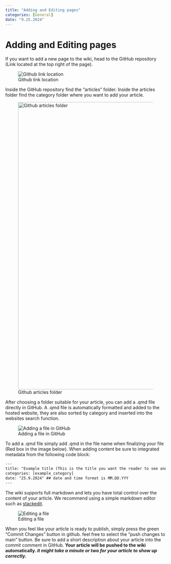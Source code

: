 ```yaml
---
title: "Adding and Editing pages"
categories: [General]
date: "9.25.2024"
---
```


# Adding and Editing pages

If you want to add a new page to the wiki, head to the GitHub repository (Link located at the top right of the page).

![Github link location](tutorialimg1.png)

Inside the GitHub repository find the "articles" folder. Inside the articles folder find the category folder where you want to add your article.

![Github articles folder](tutorialimg2.png){fig-align="center" width="900"}

After choosing a folder suitable for your article, you can add a .qmd file directly in GitHub. A .qmd file is automatically formatted and added to the hosted website, they are also sorted by category and inserted into the websites search function.

![Adding a file in GitHub](tutorialimg3.png)

To add a .qmd file simply add .qmd in the file name when finalizing your file (Red box in the image below). When adding content be sure to integrated metadata from the following code block:

``` {#metadata .HTML}
---
title: "Example title (This is the title you want the reader to see and "interact" with)"
categories: [example_category]
date: "25.9.2024" ## date and time format is MM.DD.YYY
---
```

The wiki supports full markdown and lets you have total control over the content of your article. We recommend using a simple markdown editor such as [stackedit](https://stackedit.io/).

![Editing a file](tutorialimg4.png)

When you feel like your article is ready to publish, simply press the green "Commit Changes" button in github. feel free to select the "push changes to main" button. Be sure to add a short description about your article into the commit comment in GitHub. **Your article will be pushed to the wiki automatically. *it might take a minute or two for your article to show up correctly.***